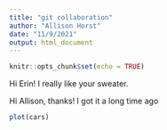 ```yaml
---
title: "git collaboration"
author: "Allison Horst"
date: "11/9/2021"
output: html_document
---
```


```r
knitr::opts_chunk$set(echo = TRUE)
```

Hi Erin! I really like your sweater. 

Hi Allison, thanks! I got it a long time ago 

```r
plot(cars)
```


```r

```

